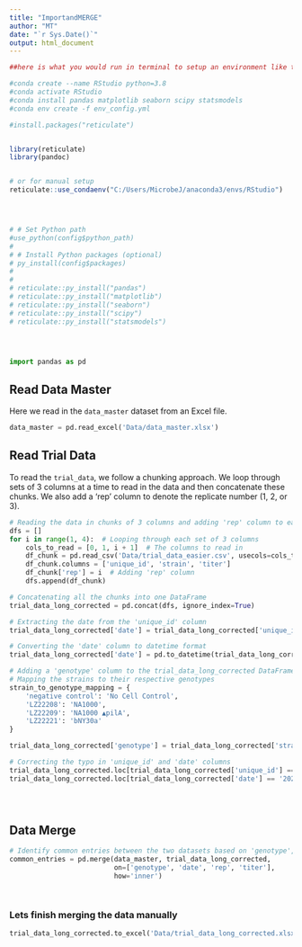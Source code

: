 ```yaml
---
title: "ImportandMERGE"
author: "MT"
date: "`r Sys.Date()`"
output: html_document
---
```


```r


##here is what you would run in terminal to setup an environment like the rstudio environment

#conda create --name RStudio python=3.8
#conda activate RStudio
#conda install pandas matplotlib seaborn scipy statsmodels 
#conda env create -f env_config.yml

#install.packages("reticulate")


library(reticulate)
library(pandoc)


# or for manual setup 
reticulate::use_condaenv("C:/Users/MicrobeJ/anaconda3/envs/RStudio")




# # Set Python path
#use_python(config$python_path)
# 
# # Install Python packages (optional)
# py_install(config$packages)
# 
# 
# reticulate::py_install("pandas")
# reticulate::py_install("matplotlib")
# reticulate::py_install("seaborn")
# reticulate::py_install("scipy")
# reticulate::py_install("statsmodels")





```

```python
import pandas as pd
```

## Read Data Master

Here we read in the `data_master` dataset from an Excel file.

```python
data_master = pd.read_excel('Data/data_master.xlsx')
```

## Read Trial Data

To read the `trial_data`, we follow a chunking approach. We loop through sets of 3 columns at a time to read in the data and then concatenate these chunks. We also add a 'rep' column to denote the replicate number (1, 2, or 3).

```python
# Reading the data in chunks of 3 columns and adding 'rep' column to each chunk
dfs = []
for i in range(1, 4):  # Looping through each set of 3 columns
    cols_to_read = [0, 1, i + 1]  # The columns to read in
    df_chunk = pd.read_csv('Data/trial_data_easier.csv', usecols=cols_to_read, header=None)
    df_chunk.columns = ['unique_id', 'strain', 'titer']
    df_chunk['rep'] = i  # Adding 'rep' column
    dfs.append(df_chunk)

# Concatenating all the chunks into one DataFrame
trial_data_long_corrected = pd.concat(dfs, ignore_index=True)

# Extracting the date from the 'unique_id' column
trial_data_long_corrected['date'] = trial_data_long_corrected['unique_id'].str.split('_').str[0]

# Converting the 'date' column to datetime format
trial_data_long_corrected['date'] = pd.to_datetime(trial_data_long_corrected['date'], format='%m/%d/%Y')

# Adding a 'genotype' column to the trial_data_long_corrected DataFrame
# Mapping the strains to their respective genotypes
strain_to_genotype_mapping = {
    'negative control': 'No Cell Control',
    'LZ22208': 'NA1000',
    'LZ22209': 'NA1000 ▲pilA',
    'LZ22221': 'bNY30a'
}

trial_data_long_corrected['genotype'] = trial_data_long_corrected['strain'].map(strain_to_genotype_mapping)

# Correcting the typo in 'unique_id' and 'date' columns
trial_data_long_corrected.loc[trial_data_long_corrected['unique_id'] == '2/13/2022_AG', 'unique_id'] = '2/13/2023_AG'
trial_data_long_corrected.loc[trial_data_long_corrected['date'] == '2022-02-13', 'date'] = '2023-02-13'





```
## Data Merge

```python

# Identify common entries between the two datasets based on 'genotype', 'date', 'rep' and 'titer'
common_entries = pd.merge(data_master, trial_data_long_corrected, 
                          on=['genotype', 'date', 'rep', 'titer'], 
                          how='inner')




```

### Lets finish merging the data manually

```python

trial_data_long_corrected.to_excel('Data/trial_data_long_corrected.xlsx', index=False)



```


